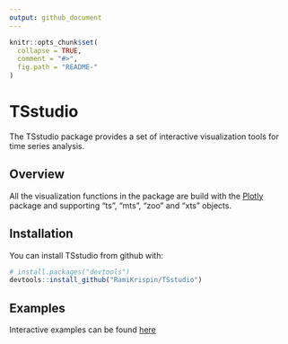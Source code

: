 ```yaml
---
output: github_document
---
```


```r
knitr::opts_chunk$set(
  collapse = TRUE,
  comment = "#>",
  fig.path = "README-"
)
```

# TSstudio

The TSstudio package provides a set of interactive visualization tools for time series analysis. 

## Overview

All the visualization functions in the package are build with the [Plotly](https://plot.ly/r/) package and supporting "ts", "mts", "zoo" and "xts" objects. 

## Installation

You can install TSstudio from github with:

```r
# install.packages("devtools")
devtools::install_github("RamiKrispin/TSstudio")
```

## Examples

Interactive examples can be found [here](http://rpubs.com/ramkrisp/TSstudio)